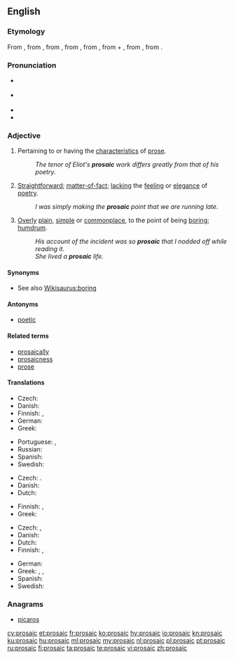 {{was wotd|2009|April|16}}
==English==

===Etymology===
From {{etyl|frm|en}} {{term|prosaïque|lang=frm}}, from {{etyl|ML.|en}} {{term|prosaicus||in prose|lang=la}}, from {{etyl|la|en}} {{term|prosa||prose|lang=la}}, from {{term|prorsus||straightforward, in prose|lang=la}}, from {{etyl|itc-ola|en}} {{term|provorsus||straight ahead|lang=la}}, from {{term|pro-||forward|lang=la}} + {{term|vorsus||turned|lang=la}}, from {{term|vertō||to turn|lang=la}}, from {{etyl|ine-pro|en}} {{m|ine-pro|*wer-||to turn, to bend}}.

===Pronunciation===
* {{a|UK}} {{IPA|/pɹəʊˈzeɪ.ɪk/|lang=en}}
* {{a|US}} {{IPA|/pɹoʊˈzeɪ.ɪk/|lang=en}}
* {{audio|en-us-prosaic.ogg|Audio (US)|lang=en}}
* {{rhymes|eɪɪk|lang=en}}

===Adjective===
{{en-adj}}

# Pertaining to or having the [[characteristic]]s of [[prose]].
#: ''The tenor of Eliot's '''prosaic''' work differs greatly from that of his poetry.''
# {{context|of writing or speaking|lang=en}} [[straightforward|Straightforward]]; [[matter-of-fact]]; [[lacking]] the [[feeling]] or [[elegance]] of [[poetry]].
#: ''I was simply making the '''prosaic''' point that we are running late.''
# {{context|usually of writing or speaking but also [[figurative]]|lang=en}} [[overly|Overly]] [[plain]], [[simple]] or [[commonplace]], to the point of being [[boring]]; [[humdrum]].
#: ''His account of the incident was so '''prosaic''' that I nodded off while reading it.''
#: ''She lived a '''prosaic''' life.''

====Synonyms====
* See also [[Wikisaurus:boring]]

====Antonyms====
* [[poetic]]

====Related terms====
* [[prosaically]]
* [[prosaicness]]
* [[prose]]

====Translations====
{{trans-top|pertaining to or having the characteristics of prose}}
* Czech: {{t+|cs|prozaický}}
* Danish: {{t|da|prosaisk}}
* Finnish: {{t+|fi|proosallinen}}, {{t+|fi|proosa|alt=proosa-}}
* German: {{t+|de|prosaisch}}
* Greek: {{t+|el|πεζός|m|tr=pezós}}
{{trans-mid}}
* Portuguese: {{t+|pt|prosaico}}, {{t+|pt|prosaico}}
* Russian: {{t+|ru|прозаический}}
* Spanish: {{t+|es|prosaico}}
* Swedish: {{t+|sv|prosaisk}} {{qualifier|rare}}
{{trans-bottom}}

{{trans-top|straightforward; matter-of-fact; lacking the feeling or elegance of poetry}}
* Czech: {{t+|cs|prozaický}}. {{t|cs|střízlivý}}
* Danish: {{t|da|prosaisk}}
* Dutch: {{t+|nl|prozaïsch}}
{{trans-mid}}
* Finnish: {{t+|fi|proosallinen}}, {{t+|fi|arkipäiväinen}}
* Greek: {{t+|el|πεζός|m|tr=pezós}}
{{trans-bottom}}

{{trans-top|overly plain or simple, to the point of being boring; humdrum}}
* Czech: {{t|cs|všední}}, {{t+|cs|jednotvárný}}
* Danish: {{t|da|prosaisk}}
* Dutch: {{t+|nl|prozaïsch}}
* Finnish: {{t+|fi|proosallinen}}, {{t+|fi|arkipäiväinen}}
{{trans-mid}}
* German: {{t+|de|prosaisch}}
* Greek: {{t+|el|κοινότοπος|m|tr=kinótopos}}, {{t+|el|πεζός|m|tr=pezós}}, {{t+|el|τετριμμένος|m|tr=tetrimménos|sc=Grek}}
* Spanish: {{t+|es|prosaico}}
* Swedish: {{t+|sv|prosaisk}}
{{trans-bottom}}

===Anagrams===
* [[picaros#English|picaros]]

[[cy:prosaic]]
[[et:prosaic]]
[[fr:prosaic]]
[[ko:prosaic]]
[[hy:prosaic]]
[[io:prosaic]]
[[kn:prosaic]]
[[ku:prosaic]]
[[hu:prosaic]]
[[ml:prosaic]]
[[my:prosaic]]
[[nl:prosaic]]
[[pl:prosaic]]
[[pt:prosaic]]
[[ru:prosaic]]
[[fi:prosaic]]
[[ta:prosaic]]
[[te:prosaic]]
[[vi:prosaic]]
[[zh:prosaic]]
